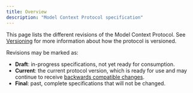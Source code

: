 ```yaml
---
title: Overview
description: "Model Context Protocol specification"
---
```

This page lists the different revisions of the Model Context Protocol. See
[Versioning](/specification/2024-11-05/basic/versioning) for more
information about how the protocol is versioned.

Revisions may be marked as:

- **Draft**: in-progress specifications, not yet ready for consumption.
- **Current**: the current protocol version, which is ready for use and may continue to
  receive [backwards compatible
  changes](/specification/2024-11-05/basic/versioning).
- **Final**: past, complete specifications that will not be changed.

